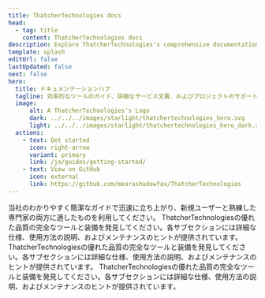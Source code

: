 ```yaml
---
title: ThatcherTechnologies docs
head:
  - tag: title
    content: ThatcherTechnologies docs
description: Explore ThatcherTechnologies's comprehensive documentation for an in-depth look at our premium tools and construction services. 
template: splash
editUrl: false
lastUpdated: false
next: false
hero:
  title: ドキュメンテーションハブ
  tagline: 効率的なツールのガイド、詳細なサービス文書、およびプロジェクトのサポートのための中心的なハブ。
  image:
      alt: A ThatcherTechnologies's Logo
      dark: ../../../images/starlight/thatchertechnologies_hero.svg
      light: ../../../images/starlight/thatchertechnologies_hero_dark.svg
  actions:
    - text: Get started
      icon: right-arrow
      variant: primary
      link: /ja/guides/getting-started/
    - text: View on GitHub
      icon: external
      link: https://github.com/mearashadowfax/ThatcherTechnologies
---
```


<CardGrid stagger>

  <Card title="クイックスタートガイド" icon="document">
    当社のわかりやすく簡潔なガイドで迅速に立ち上がり、新規ユーザーと熟練した専門家の両方に適したものを利用してください。
  </Card>

  <Card title="ツール＆装備" icon="seti:eslint">
    ThatcherTechnologiesの優れた品質の完全なツールと装備を発見してください。各サブセクションには詳細な仕様、使用方法の説明、およびメンテナンスのヒントが提供されています。
  </Card>

   <Card title="建設サービス" icon="seti:puppet">
    ThatcherTechnologiesの優れた品質の完全なツールと装備を発見してください。各サブセクションには詳細な仕様、使用方法の説明、およびメンテナンスのヒントが提供されています。
  </Card>

   <Card title="高度なトピック" icon="seti:terraform">
    ThatcherTechnologiesの優れた品質の完全なツールと装備を発見してください。各サブセクションには詳細な仕様、使用方法の説明、およびメンテナンスのヒントが提供されています。
  </Card>
</CardGrid>
